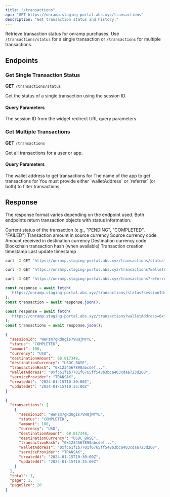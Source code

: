```yaml
---
title: "/transactions"
api: "GET https://onramp.staging-portal.abs.xyz/transactions"
description: "Get transaction status and history."
---
```


Retrieve transaction status for onramp purchases. Use `/transactions/status` for a single transaction or `/transactions` for multiple transactions.

## Endpoints

### Get Single Transaction Status

**GET** `/transactions/status`

Get the status of a single transaction using the session ID.

#### Query Parameters

<ParamField query="sessionId" type="string" required>
  The session ID from the widget redirect URL query parameters
</ParamField>

### Get Multiple Transactions

**GET** `/transactions`

Get all transactions for a user or app.

#### Query Parameters

<ParamField query="walletAddress" type="string">
  The wallet address to get transactions for
</ParamField>

<ParamField query="referrer" type="string">
  The name of the app to get transactions for
</ParamField>

<Info>
  You must provide either `walletAddress` or `referrer` (or both) to filter transactions.
</Info>

## Response

The response format varies depending on the endpoint used. Both endpoints return transaction objects with status information.

<ResponseField name="status" type="string">
  Current status of the transaction (e.g., "PENDING", "COMPLETED", "FAILED")
</ResponseField>

<ResponseField name="amount" type="number">
  Transaction amount in source currency
</ResponseField>

<ResponseField name="currency" type="string">
  Source currency code
</ResponseField>

<ResponseField name="destinationAmount" type="number">
  Amount received in destination currency
</ResponseField>

<ResponseField name="destinationCurrency" type="string">
  Destination currency code
</ResponseField>

<ResponseField name="transactionHash" type="string">
  Blockchain transaction hash (when available)
</ResponseField>

<ResponseField name="createdAt" type="string">
  Transaction creation timestamp
</ResponseField>

<ResponseField name="updatedAt" type="string">
  Last update timestamp
</ResponseField>

<RequestExample>

```bash Single Transaction Status
curl -X GET "https://onramp.staging-portal.abs.xyz/transactions/status?sessionId=WePzm7gRdUgis7VHQjMYYL"
```

```bash Multiple Transactions by Wallet
curl -X GET "https://onramp.staging-portal.abs.xyz/transactions?walletAddress=0xfc61f1b7701f6765ff548b3bca403cdaa723d260"
```

```bash Multiple Transactions by App
curl -X GET "https://onramp.staging-portal.abs.xyz/transactions?referrer=MyApp"
```

```javascript Single Transaction Status
const response = await fetch(
  'https://onramp.staging-portal.abs.xyz/transactions/status?sessionId=WePzm7gRdUgis7VHQjMYYL'
);
const transaction = await response.json();
```

```javascript Multiple Transactions
const response = await fetch(
  'https://onramp.staging-portal.abs.xyz/transactions?walletAddress=0xfc61f1b7701f6765ff548b3bca403cdaa723d260'
);
const transactions = await response.json();
```

</RequestExample>

<ResponseExample>

```json Single Transaction Response
{
  "sessionId": "WePzm7gRdUgis7VHQjMYYL",
  "status": "COMPLETED",
  "amount": 100,
  "currency": "USD",
  "destinationAmount": 68.017348,
  "destinationCurrency": "USDC_BASE",
  "transactionHash": "0x1234567890abcdef...",
  "walletAddress": "0xfc61f1b7701f6765ff548b3bca403cdaa723d260",
  "serviceProvider": "TRANSAK",
  "createdAt": "2024-01-15T10:30:00Z",
  "updatedAt": "2024-01-15T10:35:00Z"
}
```

```json Multiple Transactions Response
{
  "transactions": [
    {
      "sessionId": "WePzm7gRdUgis7VHQjMYYL",
      "status": "COMPLETED",
      "amount": 100,
      "currency": "USD",
      "destinationAmount": 68.017348,
      "destinationCurrency": "USDC_BASE",
      "transactionHash": "0x1234567890abcdef...",
      "walletAddress": "0xfc61f1b7701f6765ff548b3bca403cdaa723d260",
      "serviceProvider": "TRANSAK",
      "createdAt": "2024-01-15T10:30:00Z",
      "updatedAt": "2024-01-15T10:35:00Z"
    }
  ],
  "total": 1,
  "page": 1,
  "pageSize": 20
}
```

</ResponseExample>